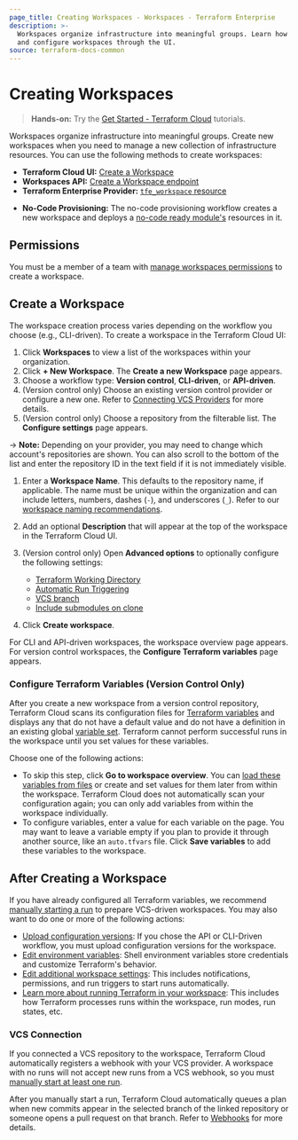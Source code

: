 ```yaml
---
page_title: Creating Workspaces - Workspaces - Terraform Enterprise
description: >-
  Workspaces organize infrastructure into meaningful groups. Learn how to create
  and configure workspaces through the UI.
source: terraform-docs-common
---
```


# Creating Workspaces

> **Hands-on:** Try the [Get Started - Terraform Cloud](https://learn.hashicorp.com/collections/terraform/cloud-get-started?utm_source=WEBSITE&utm_medium=WEB_IO&utm_offer=ARTICLE_PAGE&utm_content=DOCS) tutorials.

Workspaces organize infrastructure into meaningful groups. Create new workspaces when you need to manage a new collection of infrastructure resources. You can use the following methods to create workspaces:

-   **Terraform Cloud UI:** [Create a Workspace](#create-a-workspace)
-   **Workspaces API:** [Create a Workspace endpoint](/enterprise/api-docs/workspaces#create-a-workspace)
-   **Terraform Enterprise Provider:** [`tfe_workspace` resource](https://registry.terraform.io/providers/hashicorp/tfe/latest/docs/resources/workspace)

<!-- BEGIN: TFC:only name:no-code -->
-   **No-Code Provisioning:** The no-code provisioning workflow creates a new workspace and deploys a [no-code ready module's](/enterprise/no-code-provisioning/provisioning) resources in it.

<!-- END: TFC:only name:no-code -->

## Permissions

You must be a member of a team with [manage workspaces permissions](/enterprise/users-teams-organizations/permissions#manage-workspaces) to create a workspace.

[permissions-citation]: #intentionally-unused---keep-for-maintainers

## Create a Workspace

[workdir]: /enterprise/workspaces/settings#terraform-working-directory

[trigger]: /enterprise/workspaces/settings/vcs#automatic-run-triggering

[branch]: /enterprise/workspaces/settings/vcs#vcs-branch

[submodules]: /enterprise/workspaces/settings/vcs#include-submodules-on-clone

The workspace creation process varies depending on the workflow you choose (e.g., CLI-driven). To create a workspace in the Terraform Cloud UI:

1.  Click **Workspaces** to view a list of the workspaces within your organization.
2.  Click **+ New Workspace**. The **Create a new Workspace** page appears.
3.  Choose a workflow type: **Version control**, **CLI-driven**, or **API-driven**.
4.  (Version control only) Choose an existing version control provider or configure a new one. Refer to [Connecting VCS Providers](/enterprise/vcs) for more details.
5.  (Version control only) Choose a repository from the filterable list. The **Configure settings** page appears.

-> **Note:** Depending on your provider, you may need to change which account's repositories are shown. You can also scroll to the bottom of the list and enter the repository ID in the text field if it is not immediately visible.

1.  Enter a **Workspace Name**. This defaults to the repository name, if applicable. The name must be unique within the organization and can include letters, numbers, dashes (`-`), and underscores (`_`). Refer to our [workspace naming recommendations](/enterprise/workspaces/naming).

2.  Add an optional **Description** that will appear at the top of the workspace in the Terraform Cloud UI.

3.  (Version control only) Open **Advanced options** to optionally configure the following settings:
    -   [Terraform Working Directory][workdir]
    -   [Automatic Run Triggering][trigger]
    -   [VCS branch][branch]
    -   [Include submodules on clone][submodules]

4.  Click **Create workspace**.

For CLI and API-driven workspaces, the workspace overview page appears. For version control workspaces, the **Configure Terraform variables** page appears.

### Configure Terraform Variables (Version Control Only)

After you create a new workspace from a version control repository, Terraform Cloud scans its configuration files for [Terraform variables](/enterprise/workspaces/variables#terraform-variables) and displays any that do not have a default value and do not have a definition in an existing global [variable set](/enterprise/api-docs/variable-sets). Terraform cannot perform successful runs in the workspace until you set values for these variables.

Choose one of the following actions:

-   To skip this step, click **Go to workspace overview**. You can [load these variables from files](/enterprise/workspaces/variables/managing-variables#loading-variables-from-files) or create and set values for them later from within the workspace. Terraform Cloud does not automatically scan your configuration again; you can only add variables from within the workspace individually.
-   To configure variables, enter a value for each variable on the page. You may want to leave a variable empty if you plan to provide it through another source, like an `auto.tfvars` file. Click **Save variables** to add these variables to the workspace.

## After Creating a Workspace

If you have already configured all Terraform variables, we recommend [manually starting a run](/enterprise/run/ui#manually-starting-runs) to prepare VCS-driven workspaces. You may also want to do one or more of the following actions:

-   [Upload configuration versions](/enterprise/workspaces/configurations#providing-configuration-versions): If you chose the API or CLI-Driven workflow, you must upload configuration versions for the workspace.
-   [Edit environment variables](/enterprise/workspaces/variables): Shell environment variables store credentials and customize Terraform's behavior.
-   [Edit additional workspace settings](/enterprise/workspaces/settings): This includes notifications, permissions, and run triggers to start runs automatically.
-   [Learn more about running Terraform in your workspace](/enterprise/run/remote-operations): This includes how Terraform processes runs within the workspace, run modes, run states, etc.

### VCS Connection

If you connected a VCS repository to the workspace, Terraform Cloud automatically registers a webhook with your VCS provider. A workspace with no runs will not accept new runs from a VCS webhook, so you must [manually start at least one run](/enterprise/run/ui#manually-starting-runs).

After you manually start a run, Terraform Cloud automatically queues a plan when new commits appear in the selected branch of the linked repository or someone opens a pull request on that branch. Refer to [Webhooks](/enterprise/vcs#webhooks) for more details.
